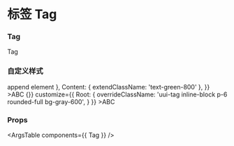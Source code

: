 
<Meta title="组件/标签 Tag" component={Tag} />

# 标签 Tag

### Tag

<Canvas>
  <Story name="Tag">
    <Tag>Tag</Tag>
  </Story>
</Canvas>

### 自定义样式

<Canvas>
  <Story name="Custom Style 1">
    <Tag
      customize={{
        Root: {
          extendClassName: 'flex flex-col',
          extendStyle: {
            background: '#CCC'
          },
          extendChildrenAfter: <div>append element</div>
        },
        Content: {
          extendClassName: 'text-green-800'
        },
      }}
    >ABC</Tag>
  </Story>
  <Story name="Custom Style 2">
    <Tag
      onClick={() => {}}
      customize={{
        Root: {
          overrideClassName: 'uui-tag inline-block p-6 rounded-full bg-gray-600',
        }
      }}
    >ABC</Tag>
  </Story>
</Canvas>

### Props

<ArgsTable components={{ Tag }} />